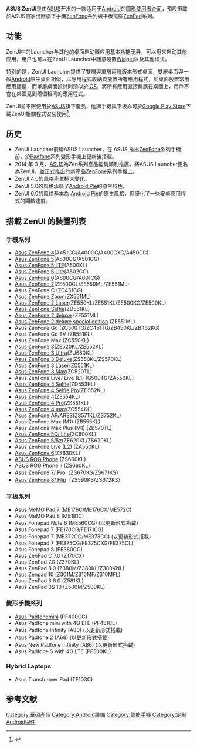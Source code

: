 {{refimprove|time=2017-02-21T09:31:53+00:00}}
{{NoteTA|G1=IT}}
{{Infobox OS
| name = ASUS ZenUI
| logo = Asus_ZenUI_Logo.svg
| screenshot = 
| title = ASUS ZenUI
| caption = 
| developer = [[ASUS|ASUS]]
| released = {{Start date|2014|07|01|df=yes}}
| working_state = 支援中
| latest_release_date = {{Start date and age|2021|5|13|df=yes}}
| latest_release_version = ZenUI 8（[[Android_11|Android 11]]）
| latest preview version = 
| supported_platforms = [[Android|Android]]
| website = {{URL|https://www.asus.com/zenui/}}
}}
'''ASUS ZenUI'''是由[[ASUS|ASUS]]开发的一款适用于[[Android|Android]]的[[圖形使用者介面|圖形使用者介面]]，預設搭載於ASUS自家出廠旗下手機[[ZenFone|ZenFone]]系列與平板電腦[[ZenPad|ZenPad]]系列。

== 功能 ==

ZenUI中的Launcher与其他的桌面启动器应用基本功能无异，可以用来启动其他应用，用户也可以在ZenUI Launcher中随意设置[[Widget|Widget]]以及其他样式。

特别的是，ZenUI Launcher提供了雙層與單層兩種版本形式桌面，雙層桌面與一般[[Android|Android]]原生桌面相似，以應用程式收納頁放置所有應用程式，於桌面放置常用應用捷徑，而單層桌面設計則類似於[[iOS|iOS]]，將所有應用直接鋪展在桌面上，用戶不會在桌面見到兩個相同的應用程式。

ZenUI並不限使用於[[ASUS|ASUS]]旗下產品，他牌手機與平板亦可於[[Google_Play_Store|Google Play Store]]下載ZenUI相關程式安裝使用<ref>{{Cite web |url=https://play.google.com/store/apps/dev?id=6704106470901776285 |title=存档副本 |accessdate=2019-05-30 |archive-date=2019-04-13 |archive-url=https://web.archive.org/web/20190413170751/https://play.google.com/store/apps/dev?id=6704106470901776285 |dead-url=no }}</ref>。

== 历史 ==

*ZenUI Launcher前稱ASUS Launcher，在 ASUS 推出[[ZenFone|ZenFone]]系列手機前，於[[Padfone|Padfone]]系列變形手機上更新後搭載。
*2014 年 3 月，[[ASUS|ASUS]]為Zen系列產品能夠順利推廣，將ASUS Launcher更名為ZenUI，並正式推出於新產品[[ZenFone|ZenFone]]系列手機上。
*ZenUI 4.0的風格產生極大變化。
*ZenUI 5.0的風格承襲了[[Android_Pie|Android Pie]]的原生特色。
*ZenUI 6.0的風格基本為 [[Android_Pie|Android Pie]]的原生風格，但優化了一些安卓應用程式的開啟速度。

==搭載 ZenUI 的裝置列表==

=== 手機系列 ===

*[[華碩ZenFone_4_(2014年)|Asus ZenFone 4]](A451CG/A400CG/A400CXG/A450CG)
*[[華碩ZenFone_5_(2014年)|Asus ZenFone 5]](A500CG/A501CG)
*[[ASUS_ZenFone_5_(2014)|Asus ZenFone 5 LTE]](A500KL)
*[[ASUS_ZenFone_5_(2014)|Asus ZenFone 5 Lite]](A502CG)
*[[華碩ZenFone_6|Asus ZenFone 6]](A600CG/A601CG)
*[[華碩ZenFone_2|Asus ZenFone 2]](ZE500CL/ZE550ML/ZE551ML)
* Asus ZenFone C (ZC451CG)
*[[ZenFone_Zoom|Asus ZenFone Zoom]](ZX551ML)
*[[華碩ZenFone_2|Asus ZenFone 2 Laser]](ZE550KL/ZE551KL/ZE500KG/ZE500KL)
*[[華碩ZenFone_Selfie|Asus ZenFone Selfie]](ZD551KL)
*[[華碩ZenFone_2|Asus ZenFone 2 deluxe]] (ZE551ML)
*[[華碩ZenFone_2|Asus ZenFone 2 deluxe special edition]] (ZE551ML)
* Asus ZenFone Go (ZC500TG/ZC451TG/ZB450KL/ZB452KG)
* Asus ZenFone Go TV (ZB551KL)
* Asus ZenFone Max (ZC550KL)
*[[ASUS_ZenFone_3|Asus ZenFone 3]](ZE520KL/ZE552KL)
*[[ASUS_ZenFone_3|Asus ZenFone 3 Ultra]](ZU680KL)
*[[ASUS_ZenFone_3|Asus ZenFone 3 Deluxe]](ZS550KL/ZS570KL)
*[[ASUS_ZenFone_3|Asus ZenFone 3 Laser]](ZC551KL)
*[[ASUS_ZenFone_3|Asus ZenFone 3 Max]](ZC520TL)
* Asus ZenFone Live/ Live (L1) (G500TG/ZA550KL) 
*[[ASUS_ZenFone_4_(2017)|Asus ZenFone 4 Selfie]](ZD553KL)
*[[ASUS_ZenFone_4_(2017)|Asus ZenFone 4 Selfie Pro]](ZD552KL)
*[[ASUS_ZenFone_4_(2017)|Asus ZenFone 4]](ZE554KL)
*[[ASUS_ZenFone_4_(2017)|Asus ZenFone 4 Pro]](ZS551KL)
*[[ASUS_ZenFone_4_(2017)|Asus ZenFone 4 max]](ZC554KL)
*[[華碩ZenFone_AR|Asus ZenFone AR/ARES]](ZS571KL/ZS752KL)
* Asus ZenFone Max (M1) (ZB555KL)
* Asus ZenFone Max Plus (M1) (ZB570TL)
*[[華碩ZenFone_5_(2018)|Asus ZenFone 5Q/ Lite]](ZC600KL) 
*[[華碩ZenFone_5_(2018)|Asus ZenFone 5/5z]](ZE620KL/ZS620KL)
* Asus ZenFone Live (L2) (ZA550KL) 
*[[華碩ZenFone_6_(2019)|Asus ZenFone 6]](ZS630KL)
*[[ASUS_ROG_Phone|ASUS ROG Phone]] (ZS600KL)
*[[ASUS_ROG_Phone_II|ASUS ROG Phone II]] (ZS660KL)
*[[華碩ZenFone_7|Asus ZenFone 7/ Pro]]（ZS670KS/ZS671KS）
*[[華碩ZenFone_8|Asus ZenFone 8/ Flip]]（ZS590KS/ZS672KS）

=== 平板系列 ===

*Asus MeMO Pad 7 (ME176C/ME176CX/ME572C)
*Asus MeMO Pad 8 (ME181C)
*Asus Fonepad Note 6 (ME560CG) (以更新形式搭載)
*Asus Fonepad 7 (FE170CG/FE171CG)
*Asus Fonepad 7 (ME372CG/ME373CG) (以更新形式搭載)
*Asus Fonepad 7 (FE375CG/FE375CXG/FE375CL)
*Asus Fonepad 8 (FE380CG)
*Asus ZenPad C 7.0 (Z170CX)
*Asus ZenPad 7.0 (Z370KL)
*Asus ZenPad 8.0 (Z380M/Z380KL/Z380KNL)
*Asus Zenpad 10 (Z301M/Z310MF/Z310MFL)
*Asus ZenPad 3 8.0 (Z581KL)
*Asus ZenPad 3S 10 (Z500M/Z500KL)

=== 變形手機系列 ===

*[[Asus_Padfone|Asus Padfone]]mini (PF400CG)
*Asus Padfone mini with 4G LTE (PF451CL)
*Asus Padfone Infinity (A80) (以更新形式搭載)
*Asus Padfone 2 (A68) (以更新形式搭載)
*Asus New Padfone Infinity (A86) (以更新形式搭載)
*Asus Padfone S with 4G LTE (PF500KL)

===Hybrid Laptops===

*Asus Transformer Pad (TF103C)

== 参考文献 ==
{{Reflist}}

{{Asus}}
{{Android}}
[[Category:華碩產品|Category:華碩產品]]
[[Category:Android設備|Category:Android設備]]
[[Category:智能手機|Category:智能手機]]
[[Category:定制Android固件|Category:定制Android固件]]